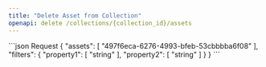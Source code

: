 ```yaml
---
title: "Delete Asset from Collection"
openapi: delete /collections/{collection_id}/assets
---
```

<RequestExample>
    ```json Request
    {
        "assets": [
        "497f6eca-6276-4993-bfeb-53cbbbba6f08"
        ],
        "filters": {
        "property1": [
        "string"
        ],
        "property2": [
        "string"
        ]
    }
    }
    ```
</RequestExample>